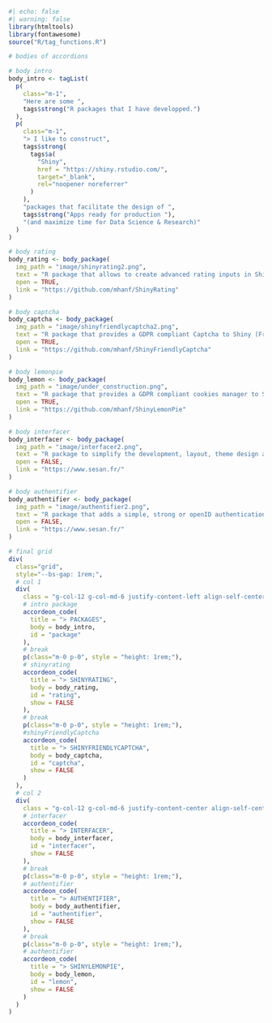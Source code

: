 
```r
#| echo: false
#| warning: false
library(htmltools)
library(fontawesome)
source("R/tag_functions.R")

# bodies of accordions

# body intro
body_intro <- tagList(
  p(
    class="m-1",
    "Here are some ",
    tags$strong("R packages that I have developped.")
  ),
  p(
    class="m-1",
    "> I like to construct",
    tags$strong(
      tags$a(
        "Shiny",
        href = "https://shiny.rstudio.com/",
        target="_blank",
        rel="noopener noreferrer"
      )
    ),
    "packages that facilitate the design of ",
    tags$strong("Apps ready for production "),
    "(and maximize time for Data Science & Research)"
  )
)

# body rating
body_rating <- body_package(
  img_path = "image/shinyrating2.png",
  text = "R package that allows to create advanced rating inputs in Shiny", 
  open = TRUE,
  link = "https://github.com/mhanf/ShinyRating"
)

# body captcha
body_captcha <- body_package(
  img_path = "image/shinyfriendlycaptcha2.png",
  text = "R package that provides a GDPR compliant Captcha to Shiny (Friendly Captcha)", 
  open = TRUE,
  link = "https://github.com/mhanf/ShinyFriendlyCaptcha"
)

# body lemonpie
body_lemon <- body_package(
  img_path = "image/under_construction.png",
  text = "R package that provides a GDPR compliant cookies manager to Shiny (tarteaucitron)", 
  open = TRUE,
  link = "https://github.com/mhanf/ShinyLemonPie"
)

# body interfacer
body_interfacer <- body_package(
  img_path = "image/interfacer2.png",
  text = "R package to simplify the development, layout, theme design and deployment of complex web forms using Shiny", 
  open = FALSE,
  link = "https://www.sesan.fr/"
)

# body authentifier
body_authentifier <- body_package(
  img_path = "image/authentifier2.png",
  text = "R package that adds a simple, strong or openID authentication layer as well as a user account management toolbar to Shiny apps.", 
  open = FALSE,
  link = "https://www.sesan.fr/"
)

# final grid
div(
  class="grid",
  style="--bs-gap: 1rem;",
  # col 1
  div(
    class = "g-col-12 g-col-md-6 justify-content-left align-self-center g-start-1 g-start-md-1",
    # intro package
    accordeon_code(
      title = "> PACKAGES",
      body = body_intro,
      id = "package"
    ),
    # break
    p(class="m-0 p-0", style = "height: 1rem;"),
    # shinyrating
    accordeon_code(
      title = "> SHINYRATING",
      body = body_rating,
      id = "rating",
      show = FALSE
    ),
    # break
    p(class="m-0 p-0", style = "height: 1rem;"),
    #shinyFriendlyCaptcha
    accordeon_code(
      title = "> SHINYFRIENDLYCAPTCHA",
      body = body_captcha,
      id = "captcha",
      show = FALSE
    )
  ),
  # col 2
  div(
    class = "g-col-12 g-col-md-6 justify-content-center align-self-center g-start-1 g-start-md-7",
    # interfacer
    accordeon_code(
      title = "> INTERFACER",
      body = body_interfacer,
      id = "interfacer",
      show = FALSE
    ),
    # break
    p(class="m-0 p-0", style = "height: 1rem;"),
    # authentifier
    accordeon_code(
      title = "> AUTHENTIFIER",
      body = body_authentifier,
      id = "authentifier",
      show = FALSE
    ),
    # break
    p(class="m-0 p-0", style = "height: 1rem;"),
    # authentifier
    accordeon_code(
      title = "> SHINYLEMONPIE",
      body = body_lemon,
      id = "lemon",
      show = FALSE
    )
  )
)
```

